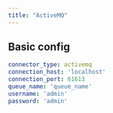 ```yaml
---
title: "ActiveMQ"
---
```


## Basic config

```yaml
connector_type: activemq
connection_host: 'localhost'
connection_port: 61613
queue_name: 'queue_name'
username: 'admin'
password: 'admin'
```
